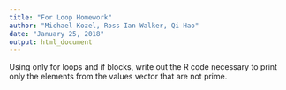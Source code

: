 ---
title: "For Loop Homework"
author: "Michael Kozel, Ross Ian Walker, Qi Hao"
date: "January 25, 2018"
output: html_document
---

Using only for loops and if blocks, write out the R code necessary to print only the elements from the values vector that are not prime.

```{r}

```



